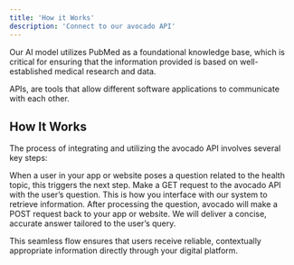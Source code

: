 ```yaml
---
title: 'How it Works'
description: 'Connect to our avocado API'
---
```


<Note>
  Our AI model utilizes PubMed as a foundational knowledge base, which is critical for ensuring that the information provided is based on well-established medical research and data.
</Note>

APIs, are tools that allow different software applications to communicate with each other. 

## How It Works 

The process of integrating and utilizing the avocado API involves several key steps:

<AccordionGroup>
  <Accordion icon="user-circle" title="User Interaction">
    When a user in your app or website poses a question related to the health topic, this triggers the next step.
  </Accordion>

</AccordionGroup>

<AccordionGroup>
  <Accordion icon="api" title="API Request">
    Make a GET request to the avocado API with the user’s question. This is how you interface with our system to retrieve information.
  </Accordion>
</AccordionGroup>

<AccordionGroup>
  <Accordion icon="message-square" title="Receive Response">
    After processing the question, avocado will make a POST request back to your app or website. We will deliver a concise, accurate answer tailored to the user’s query.
  </Accordion>

</AccordionGroup>



This seamless flow ensures that users receive reliable, contextually appropriate information directly through your digital platform.





